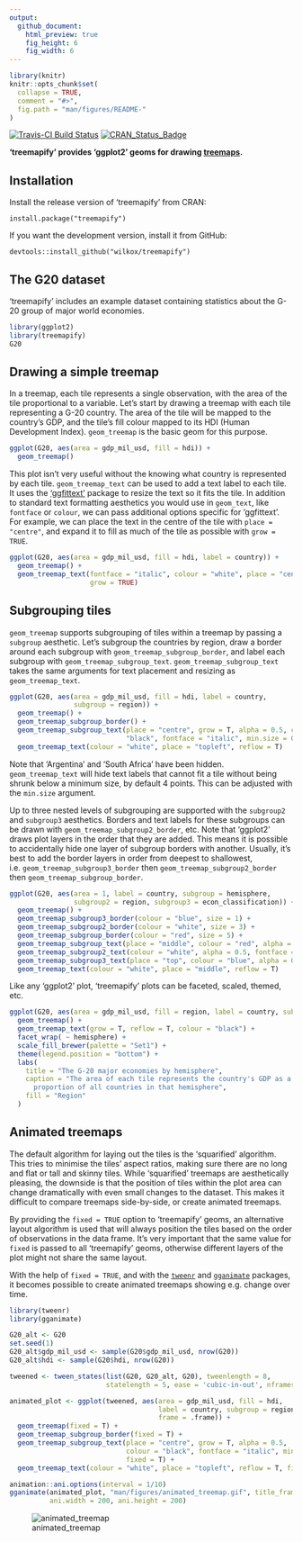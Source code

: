 ```yaml
---
output: 
  github_document:
    html_preview: true
    fig_height: 6
    fig_width: 6
---
```


```r
library(knitr)
knitr::opts_chunk$set(
  collapse = TRUE,
  comment = "#>",
  fig.path = "man/figures/README-"
)
```

[![Travis-CI Build Status](https://travis-ci.org/wilkox/treemapify.svg?branch=master)](https://travis-ci.org/wilkox/treemapify)
[![CRAN_Status_Badge](http://www.r-pkg.org/badges/version/treemapify)](https://cran.r-project.org/package=treemapify)

**'treemapify' provides 'ggplot2' geoms for drawing [treemaps](http://en.wikipedia.org/wiki/Treemap).**

## Installation

Install the release version of 'treemapify' from CRAN:

`install.package("treemapify")`

If you want the development version, install it from GitHub:

`devtools::install_github("wilkox/treemapify")`

## The G20 dataset

'treemapify' includes an example dataset containing statistics about the G-20
group of major world economies.

```r
library(ggplot2)
library(treemapify)
G20
```

## Drawing a simple treemap

In a treemap, each tile represents a single observation, with the area of the
tile proportional to a variable. Let's start by drawing a treemap with each tile
representing a G-20 country. The area of the tile will be mapped to the
country's GDP, and the tile's fill colour mapped to its HDI (Human Development
Index). `geom_treemap` is the basic geom for this purpose.

```r
ggplot(G20, aes(area = gdp_mil_usd, fill = hdi)) +
  geom_treemap()
```

This plot isn't very useful without the knowing what country is represented by
each tile. `geom_treemap_text` can be used to add a text label to each tile. It
uses the ['ggfittext'](https://github.com/wilkox/ggfittext) package to resize
the text so it fits the tile. In addition to standard text formatting aesthetics
you would use in `geom_text`, like `fontface` or `colour`, we can pass
additional options specific for 'ggfittext'. For example, we can place the text
in the centre of the tile with `place = "centre"`, and expand it to fill as much
of the tile as possible with `grow = TRUE`.

```r
ggplot(G20, aes(area = gdp_mil_usd, fill = hdi, label = country)) +
  geom_treemap() +
  geom_treemap_text(fontface = "italic", colour = "white", place = "centre",
                    grow = TRUE)
```

## Subgrouping tiles

`geom_treemap` supports subgrouping of tiles within a treemap by passing a
`subgroup` aesthetic. Let's subgroup the countries by region, draw a border
around each subgroup with `geom_treemap_subgroup_border`, and label each
subgroup with `geom_treemap_subgroup_text`. `geom_treemap_subgroup_text` takes
the same arguments for text placement and resizing as `geom_treemap_text`.

```r
ggplot(G20, aes(area = gdp_mil_usd, fill = hdi, label = country,
                subgroup = region)) +
  geom_treemap() +
  geom_treemap_subgroup_border() +
  geom_treemap_subgroup_text(place = "centre", grow = T, alpha = 0.5, colour =
                             "black", fontface = "italic", min.size = 0) +
  geom_treemap_text(colour = "white", place = "topleft", reflow = T)
```

Note that 'Argentina' and 'South Africa' have been hidden. `geom_treemap_text`
will hide text labels that cannot fit a tile without being shrunk below a
minimum size, by default 4 points. This can be adjusted with the `min.size`
argument.

Up to three nested levels of subgrouping are supported with the `subgroup2` and `subgroup3` aesthetics. Borders and text labels for these subgroups can be drawn with `geom_treemap_subgroup2_border`, etc. Note that 'ggplot2' draws plot layers in the order that they are added. This means it is possible to accidentally hide one layer of subgroup borders with another. Usually, it's best to add the border layers in order from deepest to shallowest, i.e. `geom_treemap_subgroup3_border` then `geom_treemap_subgroup2_border` then `geom_treemap_subgroup_border`.

```r
ggplot(G20, aes(area = 1, label = country, subgroup = hemisphere,
                subgroup2 = region, subgroup3 = econ_classification)) +
  geom_treemap() +
  geom_treemap_subgroup3_border(colour = "blue", size = 1) +
  geom_treemap_subgroup2_border(colour = "white", size = 3) +
  geom_treemap_subgroup_border(colour = "red", size = 5) +
  geom_treemap_subgroup_text(place = "middle", colour = "red", alpha = 0.5, grow = T) +
  geom_treemap_subgroup2_text(colour = "white", alpha = 0.5, fontface = "italic") +
  geom_treemap_subgroup3_text(place = "top", colour = "blue", alpha = 0.5) +
  geom_treemap_text(colour = "white", place = "middle", reflow = T)
```

Like any 'ggplot2' plot, 'treemapify' plots can be faceted, scaled, themed, etc.

```r
ggplot(G20, aes(area = gdp_mil_usd, fill = region, label = country, subgroup = region)) +
  geom_treemap() +
  geom_treemap_text(grow = T, reflow = T, colour = "black") +
  facet_wrap( ~ hemisphere) +
  scale_fill_brewer(palette = "Set1") +
  theme(legend.position = "bottom") +
  labs(
    title = "The G-20 major economies by hemisphere",
    caption = "The area of each tile represents the country's GDP as a
      proportion of all countries in that hemisphere",
    fill = "Region"
  )
```

## Animated treemaps

The default algorithm for laying out the tiles is the 'squarified' algorithm.
This tries to minimise the tiles' aspect ratios, making sure there are no long
and flat or tall and skinny tiles. While 'squarified' treemaps are aesthetically
pleasing, the downside is that the position of tiles within the plot area can
change dramatically with even small changes to the dataset. This makes it
difficult to compare treemaps side-by-side, or create animated treemaps.

By providing the `fixed = TRUE` option to 'treemapify' geoms, an alternative
layout algorithm is used that will always position the tiles based on the order
of observations in the data frame. It's very important that the same value for
`fixed` is passed to all 'treemapify' geoms, otherwise different layers of the
plot might not share the same layout.

With the help of `fixed = TRUE`, and with the 
[`tweenr`](https://github.com/thomasp85/tweenr) and
[`gganimate`](https://github.com/dgrtwo/gganimate) packages, it becomes possible
to create animated treemaps showing e.g. change over time.

```r
library(tweenr)
library(gganimate)

G20_alt <- G20
set.seed(1)
G20_alt$gdp_mil_usd <- sample(G20$gdp_mil_usd, nrow(G20))
G20_alt$hdi <- sample(G20$hdi, nrow(G20))

tweened <- tween_states(list(G20, G20_alt, G20), tweenlength = 8,
                        statelength = 5, ease = 'cubic-in-out', nframes = 31)

animated_plot <- ggplot(tweened, aes(area = gdp_mil_usd, fill = hdi,
                                     label = country, subgroup = region,
                                     frame = .frame)) +
  geom_treemap(fixed = T) +
  geom_treemap_subgroup_border(fixed = T) +
  geom_treemap_subgroup_text(place = "centre", grow = T, alpha = 0.5,
                             colour = "black", fontface = "italic", min.size = 0,
                             fixed = T) +
  geom_treemap_text(colour = "white", place = "topleft", reflow = T, fixed = T)

animation::ani.options(interval = 1/10)
gganimate(animated_plot, "man/figures/animated_treemap.gif", title_frame = F,
          ani.width = 200, ani.height = 200)
```

![animated_treemap](man/figures/animated_treemap.gif)
